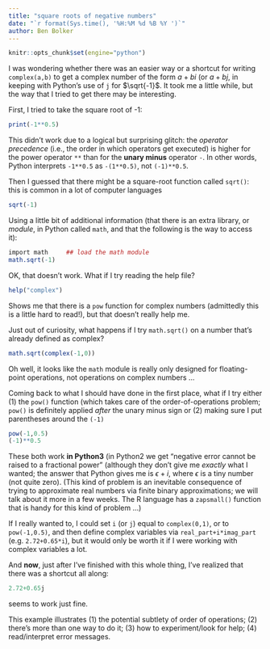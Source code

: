 ```yaml
---
title: "square roots of negative numbers"
date: "`r format(Sys.time(), '%H:%M %d %B %Y ')`"
author: Ben Bolker
---
```


```r
knitr::opts_chunk$set(engine="python")
```

I was wondering whether there was an easier way or a shortcut for writing `complex(a,b)` to get a complex number of the form $a+bi$ (or $a+bj$, in keeping with Python's use of `j` for $\sqrt{-1}$.  It took me a little while, but the way that I tried to get there may be interesting.

First, I tried to take the square root of -1:
```r
print(-1**0.5)
```
This didn't work due to a logical but surprising glitch: the *operator precedence* (i.e., the order in which operators get executed) is higher for the power operator `**` than for the **unary minus** operator `-`.  In other words, Python interprets `-1**0.5` as `-(1**0.5)`, not `(-1)**0.5`.

Then I guessed that there might be a square-root function called `sqrt()`: this is common in a lot of computer languages

```r
sqrt(-1)
```

Using a little bit of additional information (that there is an extra library, or *module*, in Python called `math`, and that the following is the way to access it):

```r
import math     ## load the math module
math.sqrt(-1)
```

OK, that doesn't work.  What if I try reading the help file?
```r
help("complex")
```
Shows me that there is a `pow` function for complex numbers (admittedly this is a little hard to read!), but that doesn't really help me.

Just out of curiosity, what happens if I try `math.sqrt()` on a number that's already defined as complex?

```r
math.sqrt(complex(-1,0))
```

Oh well, it looks like the `math` module is really only designed for floating-point operations, not operations on complex numbers ...

Coming back to what I should have done in the first place, what if I try either (1) the `pow()` function (which takes care of the order-of-operations problem; `pow()` is definitely applied *after* the unary minus sign or (2) making sure I put parentheses around the `(-1)`

```r
pow(-1,0.5)
(-1)**0.5
```

These both work **in Python3** (in Python2 we get "negative error cannot be raised to a fractional power" (although they don't give me *exactly* what I wanted; the answer that Python gives me is $\epsilon+i$, where $\epsilon$ is a tiny number (not quite zero).  (This kind of problem is an inevitable consequence of trying to approximate real numbers via finite binary approximations; we will talk about it more in a few weeks. The R language has a `zapsmall()` function that is handy for this kind of problem ...)

If I really wanted to, I could set `i` (or `j`) equal to `complex(0,1)`, or to `pow(-1,0.5)`, and then define complex variables via `real_part+i*imag_part` (e.g. `2.72+0.65*i`), but it would only be worth it if I were working with complex variables a lot.

And **now**, just after I've finished with this whole thing, I've realized that there was a shortcut all along:

```r
2.72+0.65j
```
seems to work just fine.

This example illustrates (1) the potential subtlety of order of operations; (2) there's more than one way to do it; (3) how to experiment/look for help; (4) read/interpret error messages.
